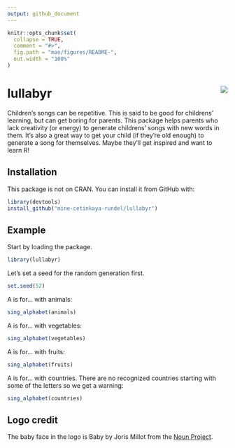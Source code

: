 ```yaml
---
output: github_document
---
```


<!-- README.md is generated from README.Rmd. Please edit that file -->

```r
knitr::opts_chunk$set(
  collapse = TRUE,
  comment = "#>",
  fig.path = "man/figures/README-",
  out.width = "100%"
)
```
# lullabyr <img src="man/figures/lullabyr_logo.png" align="right" />

Children's songs can be repetitive. This is said to be good for 
childrens' learning, but can get boring for parents. This package helps 
parents who lack creativity (or energy) to generate childrens' songs with 
new words in them. It's also a great way to get your child (if they're old 
enough) to generate a song for themselves. Maybe they'll get inspired and 
want to learn R!

## Installation

This package is not on CRAN. You can install it from GitHub with:

``` r
library(devtools)
install_github("mine-cetinkaya-rundel/lullabyr")
```

## Example

Start by loading the package.

```r
library(lullabyr)
```

Let's set a seed for the random generation first.

```r
set.seed(52)
```

A is for... with animals:

```r
sing_alphabet(animals)
```

A is for... with vegetables:

```r
sing_alphabet(vegetables)
```

A is for... with fruits:

```r
sing_alphabet(fruits)
```

A is for... with countries. There are no recognized countries starting with 
some of the letters so we get a warning:

```r
sing_alphabet(countries)
```

## Logo credit

The baby face in the logo is Baby by Joris Millot from the [Noun Project](https://thenounproject.com/).
